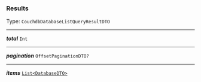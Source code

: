 


### Results

Type: `CouchdbDatabaseListQueryResultDTO`

---

***total*** `Int`

---

***pagination*** `OffsetPaginationDTO?`

---

***items*** [`List<DatabaseDTO>`](/docs/ssm-couchdb-models--page#database)
